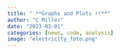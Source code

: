 ```yaml
---
title: " **Graphs and Plots !!**"
author: "C Miller"
date: "2023-03-01"
categories: [news, code, analysis]
image: "electricity_foto.png"
---
```

